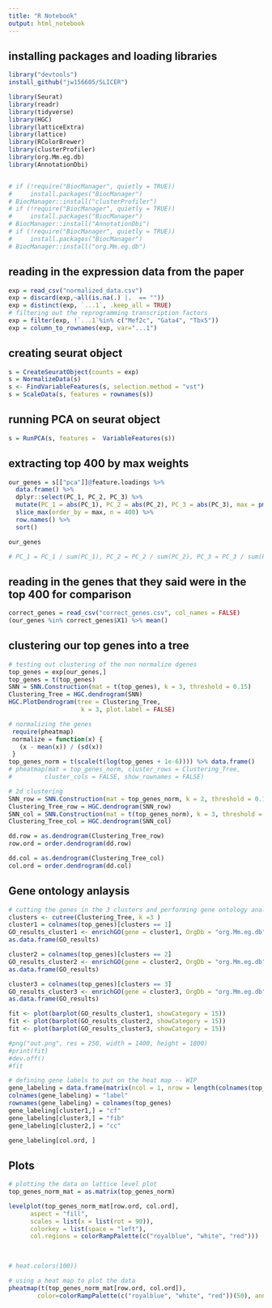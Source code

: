 ```yaml
---
title: "R Notebook"
output: html_notebook
---
```


## installing packages and loading libraries 

```r
library("devtools")
install_github("jw156605/SLICER")
```

```r
library(Seurat)
library(readr)
library(tidyverse)
library(HGC) 
library(latticeExtra)
library(lattice) 
library(RColorBrewer)
library(clusterProfiler)
library(org.Mm.eg.db)
library(AnnotationDbi)


# if (!require("BiocManager", quietly = TRUE))
#     install.packages("BiocManager")
# BiocManager::install("clusterProfiler")
# if (!require("BiocManager", quietly = TRUE))
#     install.packages("BiocManager")
# BiocManager::install("AnnotationDbi")
# if (!require("BiocManager", quietly = TRUE))
#     install.packages("BiocManager")
# BiocManager::install("org.Mm.eg.db")
```

## reading in the expression data from the paper 

```r
exp = read_csv("normalized_data.csv")
exp = discard(exp,~all(is.na(.) |.  == ""))
exp = distinct(exp, `...1`, .keep_all = TRUE)
# filtering out the reprogramming transcription factors 
exp = filter(exp, !`...1`%in% c("Mef2c", "Gata4", "Tbx5"))
exp = column_to_rownames(exp, var="...1")

```

## creating seurat object 

```r
s = CreateSeuratObject(counts = exp)
s = NormalizeData(s)
s <- FindVariableFeatures(s, selection.method = "vst")
s = ScaleData(s, features = rownames(s))
```

## running PCA on seurat object 

```r
s = RunPCA(s, features =  VariableFeatures(s))
```

## extracting top 400 by max weights

```r
our_genes = s[["pca"]]@feature.loadings %>% 
  data.frame() %>% 
  dplyr::select(PC_1, PC_2, PC_3) %>% 
  mutate(PC_1 = abs(PC_1), PC_2 = abs(PC_2), PC_3 = abs(PC_3), max = pmax(PC_1, PC_2,PC_3), sum = PC_1 + PC_2 + PC_3) %>% 
  slice_max(order_by = max, n = 400) %>% 
  row.names() %>% 
  sort()

our_genes

# PC_1 = PC_1 / sum(PC_1), PC_2 = PC_2 / sum(PC_2), PC_3 = PC_3 / sum(PC_3),
```

## reading in the genes that they said were in the top 400 for comparison 
```r
correct_genes = read_csv("correct_genes.csv", col_names = FALSE)
(our_genes %in% correct_genes$X1) %>% mean()

```


## clustering our top genes into a tree 

```r
# testing out clustering of the non normalize dgenes 
top_genes = exp[our_genes,]
top_genes = t(top_genes) 
SNN = SNN.Construction(mat = t(top_genes), k = 3, threshold = 0.15)
Clustering_Tree = HGC.dendrogram(SNN)
HGC.PlotDendrogram(tree = Clustering_Tree,
                    k = 3, plot.label = FALSE)
```
```r
# normalizing the genes 
 require(pheatmap)
 normalize = function(x) {
   (x - mean(x)) / (sd(x))
 }
top_genes_norm = t(scale(t(log(top_genes + 1e-6)))) %>% data.frame()
# pheatmap(mat = top_genes_norm, cluster_rows = Clustering_Tree, 
#         cluster_cols = FALSE, show_rownames = FALSE)
```
```r

# 2d clustering 
SNN_row = SNN.Construction(mat = top_genes_norm, k = 2, threshold = 0.15)
Clustering_Tree_row = HGC.dendrogram(SNN_row)
SNN_col = SNN.Construction(mat = t(top_genes_norm), k = 3, threshold = 0.15)
Clustering_Tree_col = HGC.dendrogram(SNN_col)

dd.row = as.dendrogram(Clustering_Tree_row)
row.ord = order.dendrogram(dd.row)

dd.col = as.dendrogram(Clustering_Tree_col)
col.ord = order.dendrogram(dd.col)
```

## Gene ontology anlaysis 

```r
# cutting the genes in the 3 clusters and performing gene ontology analysis 
clusters <- cutree(Clustering_Tree, k =3 )
cluster1 = colnames(top_genes)[clusters == 1]
GO_results_cluster1 <- enrichGO(gene = cluster1, OrgDb = "org.Mm.eg.db", keyType = "SYMBOL", ont = "BP")
as.data.frame(GO_results)

cluster2 = colnames(top_genes)[clusters == 2]
GO_results_cluster2 <- enrichGO(gene = cluster2, OrgDb = "org.Mm.eg.db", keyType = "SYMBOL", ont = "BP")
as.data.frame(GO_results)

cluster3 = colnames(top_genes)[clusters == 3]
GO_results_cluster3 <- enrichGO(gene = cluster3, OrgDb = "org.Mm.eg.db", keyType = "SYMBOL", ont = "BP")
as.data.frame(GO_results)
```

```r
fit <- plot(barplot(GO_results_cluster1, showCategory = 15))
fit <- plot(barplot(GO_results_cluster2, showCategory = 15))
fit <- plot(barplot(GO_results_cluster3, showCategory = 15))

#png("out.png", res = 250, width = 1400, height = 1800)
#print(fit)
#dev.off()
#fit
```

```r
# defining gene labels to put on the heat map -- WIP 
gene_labeling = data.frame(matrix(ncol = 1, nrow = length(colnames(top_genes))))
colnames(gene_labeling) = "label"
rownames(gene_labeling) = colnames(top_genes)
gene_labeling[cluster1,] = "cf"
gene_labeling[cluster3,] = "fib"
gene_labeling[cluster2,] = "cc"

gene_labeling[col.ord, ]
```


## Plots 

```r
# plotting the data on lattice level plot 
top_genes_norm_mat = as.matrix(top_genes_norm)

levelplot(top_genes_norm_mat[row.ord, col.ord],
      aspect = "fill",
      scales = list(x = list(rot = 90)),
      colorkey = list(space = "left"), 
      col.regions = colorRampPalette(c("royalblue", "white", "red")))

                                     
                                     
# heat.colors(100))
```




```r
# using a heat map to plot the data 
pheatmap(t(top_genes_norm_mat[row.ord, col.ord]), 
        color=colorRampPalette(c("royalblue", "white", "red"))(50), annotation_row = gene_labeling)
```
 



